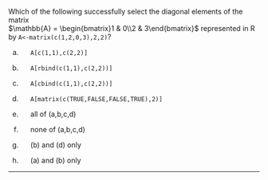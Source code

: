 Which of the following successfully select the diagonal elements of the matrix  
$\mathbb{A} = \begin{bmatrix}1 & 0\\2 & 3\end{bmatrix}$ represented in R by `A<-matrix(c(1,2,0,3),2,2)`?

(a) $\quad$ `A[c(1,1),c(2,2)]`

(b) $\quad$ `A[rbind(c(1,1),c(2,2))]`

(c) $\quad$  `A[cbind(c(1,1),c(2,2))]`

(d) $\quad$ `A[matrix(c(TRUE,FALSE,FALSE,TRUE),2)]`

(d) $\quad$ all of (a,b,c,d)

(e) $\quad$ none of (a,b,c,d)

(f) $\quad$ (b) and (d) only

(g) $\quad$ (a) and (b) only


----------------
